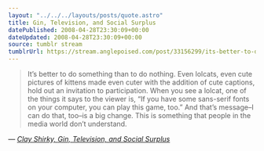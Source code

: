 ```yaml
---
layout: "../../../layouts/posts/quote.astro"
title: Gin, Television, and Social Surplus
datePublished: 2008-04-28T23:30:09+00:00
dateUpdated: 2008-04-28T23:30:09+00:00
source: tumblr stream
tumblrUrl: https://stream.anglepoised.com/post/33156299/its-better-to-do-something-than-to-do-nothing
---
```


> It&rsquo;s better to do something than to do nothing. Even lolcats, even cute pictures of kittens made even cuter with the addition of cute captions, hold out an invitation to participation. When you see a lolcat, one of the things it says to the viewer is, &ldquo;If you have some sans-serif fonts on your computer, you can play this game, too.&rdquo; And that&rsquo;s message&ndash;I can do that, too&ndash;is a big change. This is something that people in the media world don&rsquo;t understand.

— <cite>[Clay Shirky, _Gin, Television, and Social Surplus_](http://www.herecomeseverybody.org/2008/04/looking-for-the-mouse.html)</cite>
